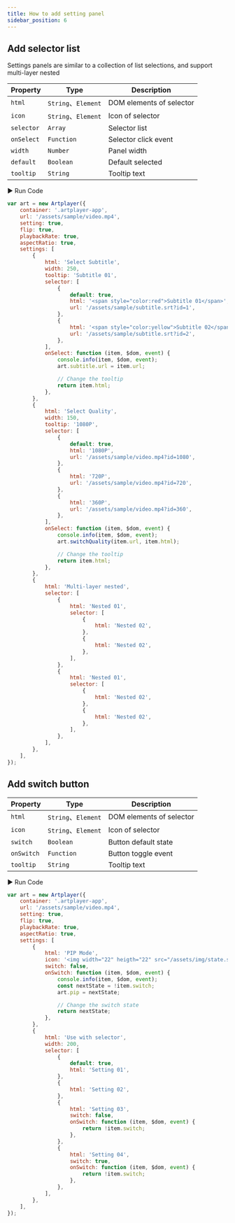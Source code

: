 ```yaml
---
title: How to add setting panel
sidebar_position: 6
---
```


## Add selector list

Settings panels are similar to a collection of list selections, and support multi-layer nested

| Property   | Type                | Description              |
| ---------- | ------------------- | ------------------------ |
| `html`     | `String`、`Element` | DOM elements of selector |
| `icon`     | `String`、`Element` | Icon of selector         |
| `selector` | `Array`             | Selector list            |
| `onSelect` | `Function`          | Selector click event     |
| `width`    | `Number`            | Panel width              |
| `default`  | `Boolean`           | Default selected         |
| `tooltip`  | `String`            | Tooltip text             |

<div className="run-code">▶ Run Code</div>

```js
var art = new Artplayer({
    container: '.artplayer-app',
    url: '/assets/sample/video.mp4',
    setting: true,
    flip: true,
    playbackRate: true,
    aspectRatio: true,
    settings: [
        {
            html: 'Select Subtitle',
            width: 250,
            tooltip: 'Subtitle 01',
            selector: [
                {
                    default: true,
                    html: '<span style="color:red">Subtitle 01</span>',
                    url: '/assets/sample/subtitle.srt?id=1',
                },
                {
                    html: '<span style="color:yellow">Subtitle 02</span>',
                    url: '/assets/sample/subtitle.srt?id=2',
                },
            ],
            onSelect: function (item, $dom, event) {
                console.info(item, $dom, event);
                art.subtitle.url = item.url;

                // Change the tooltip
                return item.html;
            },
        },
        {
            html: 'Select Quality',
            width: 150,
            tooltip: '1080P',
            selector: [
                {
                    default: true,
                    html: '1080P',
                    url: '/assets/sample/video.mp4?id=1080',
                },
                {
                    html: '720P',
                    url: '/assets/sample/video.mp4?id=720',
                },
                {
                    html: '360P',
                    url: '/assets/sample/video.mp4?id=360',
                },
            ],
            onSelect: function (item, $dom, event) {
                console.info(item, $dom, event);
                art.switchQuality(item.url, item.html);

                // Change the tooltip
                return item.html;
            },
        },
        {
            html: 'Multi-layer nested',
            selector: [
                {
                    html: 'Nested 01',
                    selector: [
                        {
                            html: 'Nested 02',
                        },
                        {
                            html: 'Nested 02',
                        },
                    ],
                },
                {
                    html: 'Nested 01',
                    selector: [
                        {
                            html: 'Nested 02',
                        },
                        {
                            html: 'Nested 02',
                        },
                    ],
                },
            ],
        },
    ],
});
```

## Add switch button

| Property   | Type                | Description              |
| ---------- | ------------------- | ------------------------ |
| `html`     | `String`、`Element` | DOM elements of selector |
| `icon`     | `String`、`Element` | Icon of selector         |
| `switch`   | `Boolean`           | Button default state     |
| `onSwitch` | `Function`          | Button toggle event      |
| `tooltip`  | `String`            | Tooltip text             |

<div className="run-code">▶ Run Code</div>

```js
var art = new Artplayer({
    container: '.artplayer-app',
    url: '/assets/sample/video.mp4',
    setting: true,
    flip: true,
    playbackRate: true,
    aspectRatio: true,
    settings: [
        {
            html: 'PIP Mode',
            icon: '<img width="22" heigth="22" src="/assets/img/state.svg">',
            switch: false,
            onSwitch: function (item, $dom, event) {
                console.info(item, $dom, event);
                const nextState = !item.switch;
                art.pip = nextState;

                // Change the switch state
                return nextState;
            },
        },
        {
            html: 'Use with selector',
            width: 200,
            selector: [
                {
                    default: true,
                    html: 'Setting 01',
                },
                {
                    html: 'Setting 02',
                },
                {
                    html: 'Setting 03',
                    switch: false,
                    onSwitch: function (item, $dom, event) {
                        return !item.switch;
                    },
                },
                {
                    html: 'Setting 04',
                    switch: true,
                    onSwitch: function (item, $dom, event) {
                        return !item.switch;
                    },
                },
            ],
        },
    ],
});
```
